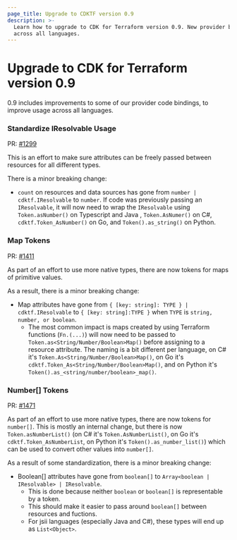 ```yaml
---
page_title: Upgrade to CDKTF version 0.9
description: >-
  Learn how to upgrade to CDK for Terraform version 0.9. New provider bindings
  across all languages.
---
```


# Upgrade to CDK for Terraform version 0.9

0.9 includes improvements to some of our provider code bindings, to improve usage across all languages.

### Standardize IResolvable Usage

PR: [#1299](https://github.com/hashicorp/terraform-cdk/pull/1299)

This is an effort to make sure attributes can be freely passed between resources for all different types.

There is a minor breaking change:

- `count` on resources and data sources has gone from `number | cdktf.IResolvable` to `number`. If code was previously passing an `IResolvable`, it will now need to wrap the `IResolvable` using `Token.asNumber()` on Typescript and Java , `Token.AsNumer()` on C#, `cdktf.Token_AsNumber()` on Go, and `Token().as_string()` on Python.

### Map Tokens

PR: [#1411](https://github.com/hashicorp/terraform-cdk/pull/1411)

As part of an effort to use more native types, there are now tokens for maps of primitive values.

As a result, there is a minor breaking change:

- Map attributes have gone from `{ [key: string]: TYPE } | cdktf.IResolvable` to `{ [key: string]:TYPE }` when `TYPE` is `string, number, or boolean`.
  - The most common impact is maps created by using Terraform functions (`Fn.(...)`) will now need to be passed to `Token.as<String/Number/Boolean>Map()` before assigning to a resource attribute. The naming is a bit different per language, on C# it's `Token.As<String/Number/Boolean>Map()`, on Go it's `cdktf.Token_As<String/Number/Boolean>Map()`, and on Python it's `Token().as_<string/number/boolean>_map()`.

### Number[] Tokens

PR: [#1471](https://github.com/hashicorp/terraform-cdk/pull/1471)

As part of an effort to use more native types, there are now tokens for `number[]`.
This is mostly an internal change, but there is now `Token.asNumberList()` (on C# it's `Token.AsNumberList()`, on Go it's `cdktf.Token_AsNumberList`, on Python it's `Token().as_number_list()`) which can be used to convert other values into `number[]`.

As a result of some standardization, there is a minor breaking change:

- Boolean[] attributes have gone from `boolean[]` to `Array<boolean | IResolvable> | IResolvable`.
  - This is done because neither `boolean` or `boolean[]` is representable by a token.
  - This should make it easier to pass around `boolean[]` between resources and fuctions.
  - For jsii languages (especially Java and C#), these types will end up as `List<Object>`.
